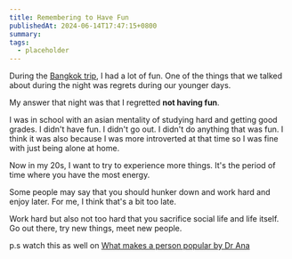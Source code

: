 ```yaml
---
title: Remembering to Have Fun
publishedAt: 2024-06-14T17:47:15+0800
summary: 
tags:
  - placeholder
---
```


During the [Bangkok trip](https://weichun.xyz/blog/bangkok-day-1), I had a lot of fun. One of the things that we talked about during the night was regrets during our younger days.

My answer that night was that I regretted **not having fun**.

I was in school with an asian mentality of studying hard and getting good grades. I didn't have fun. I didn't go out. I didn't do anything that was fun. I think it was also because I was more introverted at that time so I was fine with just being alone at home.

Now in my 20s, I want to try to experience more things. It's the period of time where you have the most energy. 

Some people may say that you should hunker down and work hard and enjoy later. For me, I think that's a bit too late. 

Work hard but also not too hard that you sacrifice social life and life itself. Go out there, try new things, meet new people.

p.s watch this as well on [What makes a person popular by Dr Ana](https://www.youtube.com/watch?v=MPzNesJpthY)